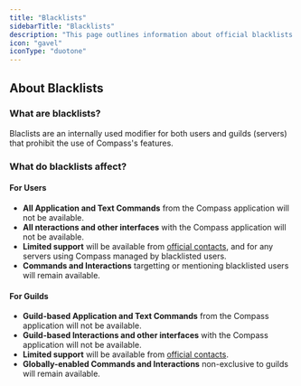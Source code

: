 ```yaml
---
title: "Blacklists"
sidebarTitle: "Blacklists"
description: "This page outlines information about official blacklists issued by Compass administration, what they mean, and what you can do about them."
icon: "gavel"
iconType: "duotone"
---
```


## About Blacklists

### What are blacklists?
Blaclists are an internally used modifier for both users and guilds (servers) that prohibit the use of Compass's features.

### What do blacklists affect?

#### For Users
- <Icon icon="xmark" iconType="solid" />**All Application and Text Commands** from the Compass application will not be available.
- <Icon icon="xmark" iconType="solid" />**All nteractions and other interfaces** with the Compass application will not be available.
- <Icon icon="xmark" iconType="solid" />**Limited support** will be available from [official contacts](https://compass.badlydr4wn.xyz/legal/terms-of-use#contact-us), and for any servers using Compass managed by blacklisted users.
- <Icon icon="check" iconType="solid" /> **Commands and Interactions** targetting or mentioning blacklisted users will remain available.

#### For Guilds
- <Icon icon="xmark" iconType="solid" />**Guild-based Application and Text Commands** from the Compass application will not be available.
- <Icon icon="xmark" iconType="solid" />**Guild-based Interactions and other interfaces** with the Compass application will not be available.
- <Icon icon="xmark" iconType="solid" />**Limited support** will be available from [official contacts](https://compass.badlydr4wn.xyz/legal/terms-of-use#contact-us).
- <Icon icon="check" iconType="solid" /> **Globally-enabled Commands and Interactions** non-exclusive to guilds will remain available.